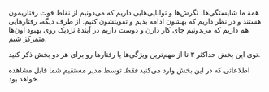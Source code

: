 همهٔ ما شایستگی‌ها، نگرش‌ها و توانایی‌هایی داریم که می‌دونیم از نقاط قوت رفتاریمون هستند و در نظر داریم که بهشون ادامه بدیم و تقویتشون کنیم. از طرف دیگه، رفتارهایی هم داریم که می‌دونیم جای کار دارن و دوست داریم در آیندهٔ نزدیک روی بهبود اون‌ها متمرکز شیم.

توی این بخش حداکثر ۳ تا از مهم‌ترین ویژگی‌ها یا رفتارها رو برای هر دو بخش ذکر کنید.

اطلاعاتی که در این بخش وارد می‌کنید _فقط_ توسط مدیر مستقیم شما قابل مشاهده خواهد بود.
